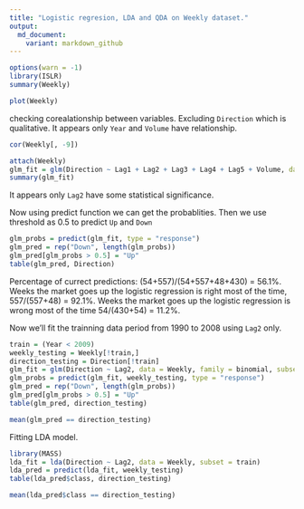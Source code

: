 ```yaml
---
title: "Logistic regresion, LDA and QDA on Weekly dataset."
output: 
  md_document:
    variant: markdown_github
---
```


```r
options(warn = -1)
library(ISLR)
summary(Weekly)
```
```r
plot(Weekly)
```

checking corealationship between variables. Excluding `Direction` which is qualitative.
It appears only `Year` and `Volume` have relationship.

```r

cor(Weekly[, -9])
```
```r

attach(Weekly)
glm_fit = glm(Direction ~ Lag1 + Lag2 + Lag3 + Lag4 + Lag5 + Volume, data = Weekly, family = binomial)
summary(glm_fit)
```

It appears only `Lag2` have some statistical significance.

Now using predict function we can get the probablities. Then we use threshold as 0.5 to predict `Up` and `Down`
```r

glm_probs = predict(glm_fit, type = "response")
glm_pred = rep("Down", length(glm_probs))
glm_pred[glm_probs > 0.5] = "Up"
table(glm_pred, Direction)
```

Percentage of currect predictions: (54+557)/(54+557+48+430) = 56.1%.
Weeks the market goes up the logistic regression is right most of the time, 557/(557+48) = 92.1%.
Weeks the market goes up the logistic regression is wrong most of the time 54/(430+54) = 11.2%.

Now we'll fit the trainning data period from 1990 to 2008 using `Lag2` only.
```r

train = (Year < 2009)
weekly_testing = Weekly[!train,]
direction_testing = Direction[!train]
glm_fit = glm(Direction ~ Lag2, data = Weekly, family = binomial, subset = train)
glm_probs = predict(glm_fit, weekly_testing, type = "response")
glm_pred = rep("Down", length(glm_probs))
glm_pred[glm_probs > 0.5] = "Up"
table(glm_pred, direction_testing)

```
```r
mean(glm_pred == direction_testing)
```

Fitting LDA model.
```r

library(MASS)
lda_fit = lda(Direction ~ Lag2, data = Weekly, subset = train)
lda_pred = predict(lda_fit, weekly_testing)
table(lda_pred$class, direction_testing)
```
```r

mean(lda_pred$class == direction_testing)
```

